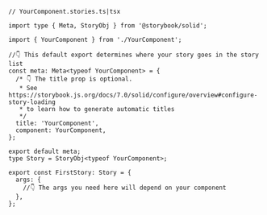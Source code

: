 ```tsx
// YourComponent.stories.ts|tsx

import type { Meta, StoryObj } from '@storybook/solid';

import { YourComponent } from './YourComponent';

//👇 This default export determines where your story goes in the story list
const meta: Meta<typeof YourComponent> = {
  /* 👇 The title prop is optional.
   * See https://storybook.js.org/docs/7.0/solid/configure/overview#configure-story-loading
   * to learn how to generate automatic titles
   */
  title: 'YourComponent',
  component: YourComponent,
};

export default meta;
type Story = StoryObj<typeof YourComponent>;

export const FirstStory: Story = {
  args: {
    //👇 The args you need here will depend on your component
  },
};
```

